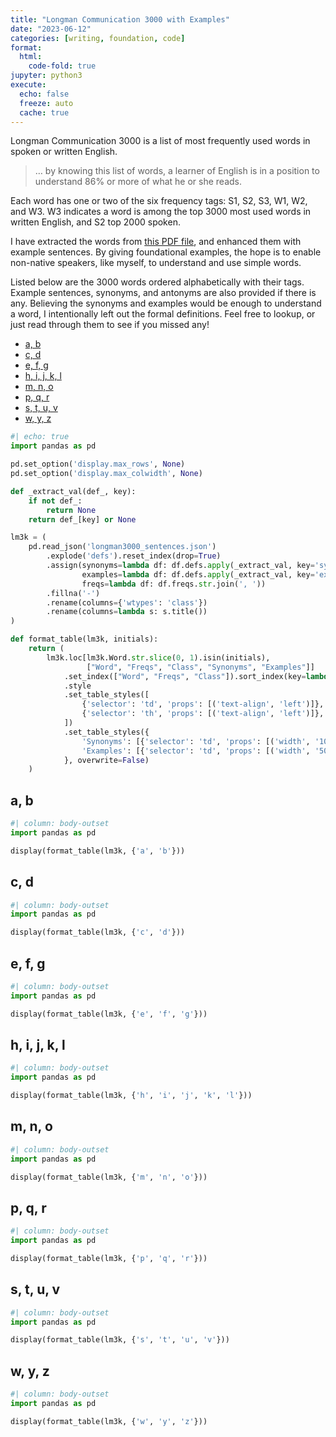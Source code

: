 ```yaml
---
title: "Longman Communication 3000 with Examples"
date: "2023-06-12"
categories: [writing, foundation, code]
format:
  html:
    code-fold: true
jupyter: python3
execute:
  echo: false
  freeze: auto
  cache: true
---
```


Longman Communication 3000 is a list of most frequently used words in spoken or written English.

> ... by knowing this list of words, a learner of English is in a position to understand
86% or more of what he or she reads.

Each word has one or two of the six frequency tags: S1, S2, S3, W1, W2, and W3. W3 indicates a word
is among the top 3000 most used words in written English, and S2 top 2000 spoken.

I have extracted the words from [this PDF file](longman3000.pdf), and enhanced them with example
sentences. By giving foundational examples, the hope is to enable non-native speakers, like myself,
to understand and use simple words.

Listed below are the 3000 words ordered alphabetically with their tags. Example sentences, synonyms,
and antonyms are also provided if there is any. Believing the synonyms and examples would be enough
to understand a word, I intentionally left out the formal definitions. Feel free to lookup, or just
read through them to see if you missed any!

- [a, b](#sec-ab)
- [c, d](#sec-cd)
- [e, f, g](#sec-efg)
- [h, i, j, k, l](#sec-hijkl)
- [m, n, o](#sec-mno)
- [p, q, r](#sec-pqr)
- [s, t, u, v](#sec-stuv)
- [w, y, z](#sec-wyz)


```python
#| echo: true
import pandas as pd

pd.set_option('display.max_rows', None)
pd.set_option('display.max_colwidth', None)

def _extract_val(def_, key):
    if not def_:
        return None
    return def_[key] or None

lm3k = (
    pd.read_json('longman3000_sentences.json')
        .explode('defs').reset_index(drop=True)
        .assign(synonyms=lambda df: df.defs.apply(_extract_val, key='synonyms').str.join(', '),
                examples=lambda df: df.defs.apply(_extract_val, key='example'),
                freqs=lambda df: df.freqs.str.join(', '))
        .fillna('-')
        .rename(columns={'wtypes': 'class'})
        .rename(columns=lambda s: s.title())
)

def format_table(lm3k, initials):
    return (
        lm3k.loc[lm3k.Word.str.slice(0, 1).isin(initials),
                 ["Word", "Freqs", "Class", "Synonyms", "Examples"]]
            .set_index(["Word", "Freqs", "Class"]).sort_index(key=lambda s: s.str.lower())
            .style
            .set_table_styles([
                {'selector': 'td', 'props': [('text-align', 'left')]},
                {'selector': 'th', 'props': [('text-align', 'left')]},
            ])
            .set_table_styles({
                'Synonyms': [{'selector': 'td', 'props': [('width', '100px'), ('overflow', 'hidden')]}],
                'Examples': [{'selector': 'td', 'props': [('width', '500px'), ('overflow', 'hidden')]}],
            }, overwrite=False)
    )
```


## a, b {#sec-ab}
```python
#| column: body-outset
import pandas as pd

display(format_table(lm3k, {'a', 'b'}))
```


## c, d {#sec-cd}
```python
#| column: body-outset
import pandas as pd

display(format_table(lm3k, {'c', 'd'}))
```


## e, f, g {#sec-efg}
```python
#| column: body-outset
import pandas as pd

display(format_table(lm3k, {'e', 'f', 'g'}))
```


## h, i, j, k, l {#sec-hijkl}
```python
#| column: body-outset
import pandas as pd

display(format_table(lm3k, {'h', 'i', 'j', 'k', 'l'}))
```


## m, n, o {#sec-mno}
```python
#| column: body-outset
import pandas as pd

display(format_table(lm3k, {'m', 'n', 'o'}))
```


## p, q, r {#sec-pqr}
```python
#| column: body-outset
import pandas as pd

display(format_table(lm3k, {'p', 'q', 'r'}))
```


## s, t, u, v {#sec-stuv}
```python
#| column: body-outset
import pandas as pd

display(format_table(lm3k, {'s', 't', 'u', 'v'}))
```


## w, y, z {#sec-wyz}
```python
#| column: body-outset
import pandas as pd

display(format_table(lm3k, {'w', 'y', 'z'}))
```
